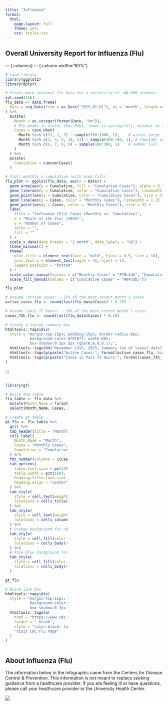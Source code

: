 ```yaml
---
title: "Influenza"
format: 
  html:
    page-layout: full
    theme: yeti
    css: styles.css
---
```


## Overall University Report for Influenza (Flu)

::: {.columns}
::: {.column width="60%"}
```r
# Load library
library(ggplot2)
library(dplyr)

# Create mock seasonal flu data for a university of ~40,000 students
set.seed(456)
flu_data <- data.frame(
  Date = seq.Date(from = as.Date("2025-01-01"), by = "month", length.out = 12)
) %>%
  mutate(
    Month = as.integer(format(Date, "%m")),
    # Flu peaks in winter (Dec–Feb), lower in spring/fall, minimal in summer
    Cases = case_when(
      Month %in% c(12, 1, 2) ~ sample(700:1000, 1),    # winter surge
      Month %in% c(3, 4, 5, 10, 11) ~ sample(400:700, 1), # shoulder seasons
      Month %in% c(6, 7, 8, 9) ~ sample(100:300, 1)    # summer lull
    )
  ) %>%
  mutate(
    Cumulative = cumsum(Cases)
  )

# Plot: monthly + cumulative (with area fill)
flu_plot <- ggplot(flu_data, aes(x = Date)) +
  geom_area(aes(y = Cumulative, fill = "Cumulative Cases"), alpha = 0.3) +
  geom_line(aes(y = Cumulative, color = "Cumulative Cases"), linewidth = 1.2) +
  geom_point(aes(y = Cumulative, color = "Cumulative Cases"), size = 3) +
  geom_line(aes(y = Cases, color = "Monthly Cases"), linewidth = 1.2) +
  geom_point(aes(y = Cases, color = "Monthly Cases"), size = 3) +
  labs(
    title = "Influenza (Flu) Cases (Monthly vs. Cumulative)",
    x = "Month of the Year (2025)",
    y = "Number of Cases",
    color = "",
    fill = ""
  ) +
  scale_x_date(date_breaks = "1 month", date_labels = "%B") +
  theme_minimal() +
  theme(
    plot.title = element_text(face = "bold", hjust = 0.5, size = 18),
    axis.text.x = element_text(angle = 45, hjust = 1),
    legend.position = "bottom"
  ) +
  scale_color_manual(values = c("Monthly Cases" = "#78c2db", "Cumulative Cases" = "#84cdb5")) +
  scale_fill_manual(values = c("Cumulative Cases" = "#84cdb5"))

flu_plot
```

```r
# Assume "active cases" ~ 25% of the most recent month's cases
active_cases_flu <- round(last(flu_data$Cases) * 0.25)

# Assume "past 72 hours" ~ 10% of the most recent month's cases
cases_72h_flu <- round(last(flu_data$Cases) * 0.10)

# Create a styled summary box
htmltools::tags$div(
  style = "margin-top:15px; padding:15px; border-radius:8px; 
           background-color:#f0f8ff; width:80%; 
           box-shadow:0 2px 5px rgba(0,0,0,0.1);",
  htmltools::tags$h4("November 13th, 2025, Summary (as of latest data)", style="font-weight:bold;"),
  htmltools::tags$p(paste("Active Cases:", format(active_cases_flu, big.mark=","))),
  htmltools::tags$p(paste("Cases in Past 72 Hours:", format(cases_72h_flu, big.mark=",")))
)
```
:::

::: {.column width="40%"}
```r
library(gt)

# Build the table
flu_table <- flu_data %>%
  mutate(Month_Name = format(Date, "%B")) %>%
  select(Month_Name, Cases, Cumulative)

# Create gt table
gt_flu <- flu_table %>%
  gt() %>%
  tab_header(title = "Monthly and Cumulative Flu Cases (2025)") %>%
  cols_label(
    Month_Name = "Month",
    Cases = "Monthly Cases",
    Cumulative = "Cumulative Cases"
  ) %>%
  fmt_number(columns = c(Cases, Cumulative), decimals = 0, use_seps = TRUE) %>%
  tab_options(
    table.font.size = px(14),
    table.width = pct(100),
    heading.title.font.size = px(18),
    heading.align = "center"
  ) %>%
  tab_style(
    style = cell_text(weight = "bold"),
    locations = cells_title(groups = "title")
  ) %>%
  tab_style(
    style = cell_text(weight = "bold"),
    locations = cells_column_labels(everything())
  ) %>%
  # Orange background for odd rows
  tab_style(
    style = cell_fill(color = "#E9F5F0"),
    locations = cells_body(rows = seq(1, nrow(flu_table), 2))
  ) %>%
  # Pale blue background for even rows
  tab_style(
    style = cell_fill(color = "#f0f8ff"),
    locations = cells_body(rows = seq(2, nrow(flu_table), 2))
  )

gt_flu
```

```r
# Quick link box
htmltools::tags$div(
  style = "margin-top:15px; padding:10px; border-radius:6px; 
           background-color:#E9F5F0; width:100%; 
           box-shadow:0 2px 5px rgba(0,0,0,0.1); text-align:center;",
  htmltools::tags$a(
    href = "https://www.cdc.gov/flu/index.htm",
    target = "_blank",
    style = "color:black; font-weight:bold; text-decoration:none;",
    "Visit CDC Flu Page"
  )
)
```
:::

## About Influenza (Flu)

The information below in the infographic came from the Centers for Disease Control & Prevention. This information is not meant to replace seeking guidance from a healthcare provider. If you are feeling ill or have questions, please call your healthcare provider or the University Health Center.

![](Flu/Fluinfographic.png)

